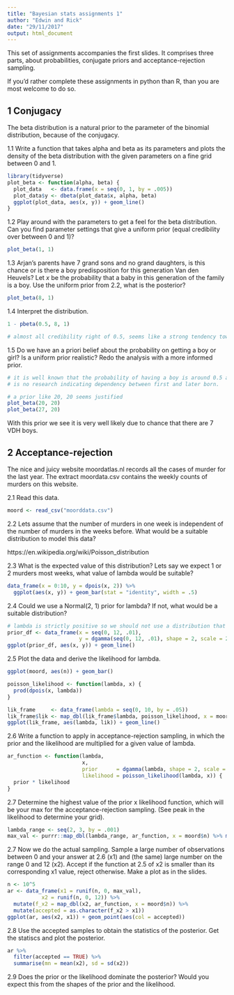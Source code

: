 ```yaml
---
title: "Bayesian stats assignments 1"
author: "Edwin and Rick"
date: "29/11/2017"
output: html_document
---
```


This set of assignments accompanies the first slides. It comprises three parts, about probabilities, conjugate priors and acceptance-rejection sampling. 

If you'd rather complete these assignments in python than R, than you are most welcome to do so.

## 1 Conjugacy

The beta distribution is a natural prior to the parameter of the binomial distribution, because of the conjugacy. 

1.1 Write a function that takes alpha and beta as its parameters and plots the density of the beta distribution with the given parameters on a fine grid between 0 and 1.

```r
library(tidyverse)
plot_beta <- function(alpha, beta) {
  plot_data   <- data.frame(x = seq(0, 1, by = .005))
  plot_data$y <- dbeta(plot_data$x, alpha, beta)
  ggplot(plot_data, aes(x, y)) + geom_line()
}
```

1.2 Play around with the parameters to get a feel for the beta distribution. Can you find parameter settings that give a uniform prior (equal credibility over between 0 and 1)?

```r
plot_beta(1, 1)
```

1.3 Arjan's parents have 7 grand sons and no grand daughters, is this chance or is there a boy predisposition for this generation Van den Heuvels? Let $x$ be the probability that a baby in this generation of the family is a boy. Use the uniform prior from 2.2, what is the posterior?

```r
plot_beta(8, 1)
```

1.4 Interpret the distribution.

```r
1 - pbeta(0.5, 8, 1)

# almost all credibility right of 0.5, seems like a strong tendency towards boys in the family.
```

1.5 Do we have an a priori belief about the probability on getting a boy or girl? Is a uniform prior realistic? Redo the analysis with a more informed prior.

```r
# it is well known that the probability of having a boy is around 0.5 and there
# is no research indicating dependency between first and later born.

# a prior like 20, 20 seems justified
plot_beta(20, 20)
plot_beta(27, 20)
```

With this prior we see it is very well likely due to chance that there are 7 VDH boys.

## 2 Acceptance-rejection

The nice and juicy website moordatlas.nl records all the cases of murder for the last year. The extract moordata.csv contains the weekly counts of murders on this website. 

2.1 Read this data.

```r
moord <- read_csv("moorddata.csv")
```

2.2  Lets assume that the number of murders in one week is independent of the number of murders in the weeks before. What would be a suitable distribution to model this data?

https://en.wikipedia.org/wiki/Poisson_distribution

2.3 What is the expected value of this distribution? Lets say we expect 1 or 2 murders most weeks, what value of lambda would be suitable?

```r
data_frame(x = 0:10, y = dpois(x, 2)) %>% 
  ggplot(aes(x, y)) + geom_bar(stat = "identity", width = .5)
```

2.4 Could we use a Normal(2, 1) prior for lambda? If not, what would be a suitable distribution?

```r
# lambda is strictly positive so we should not use a distribution that has a domain on negative values
prior_df <- data_frame(x = seq(0, 12, .01),
                       y = dgamma(seq(0, 12, .01), shape = 2, scale = 2))
ggplot(prior_df, aes(x, y)) + geom_line()
```


2.5 Plot the data and derive the likelihood for lambda.

```r
ggplot(moord, aes(n)) + geom_bar()
```

```r
poisson_likelihood <- function(lambda, x) {
  prod(dpois(x, lambda))
}

lik_frame     <- data_frame(lambda = seq(0, 10, by = .05))
lik_frame$lik <- map_dbl(lik_frame$lambda, poisson_likelihood, x = moord$n)
ggplot(lik_frame, aes(lambda, lik)) + geom_line()
```

2.6 Write a function to apply in acceptance-rejection sampling, in which the prior and the likelihood are multiplied for a given value of lambda. 

```r
ar_function <- function(lambda,
                        x, 
                        prior      = dgamma(lambda, shape = 2, scale = 2),
                        likelihood = poisson_likelihood(lambda, x)) {
  prior * likelihood
}
```

2.7 Determine the highest value of the prior x likelihood function, which will be your max for the acceptance-rejection sampling. (See peak in the likelihood to determine your grid).

```r
lambda_range <- seq(2, 3, by = .001)
max_val <- purrr::map_dbl(lambda_range, ar_function, x = moord$n) %>% max()
```

2.7 Now we do the actual sampling. Sample a large number of observations between 0 and your answer at 2.6 (x1) and (the same) large number on the range 0 and 12 (x2). Accept if the function at 2.5 of x2 is smaller than its corresponding x1 value, reject otherwise. Make a plot as in the slides.

```r
n <- 10^5
ar <- data_frame(x1 = runif(n, 0, max_val),
           x2 = runif(n, 0, 12)) %>% 
  mutate(f_x2 = map_dbl(x2, ar_function, x = moord$n)) %>% 
  mutate(accepted = as.character(f_x2 > x1))
ggplot(ar, aes(x2, x1)) + geom_point(aes(col = accepted))
```

2.8 Use the accepted samples to obtain the statistics of the posterior. Get the statiscs and plot the posterior.

```r
ar %>% 
  filter(accepted == TRUE) %>% 
  summarise(mn = mean(x2), sd = sd(x2))
```

2.9 Does the prior or the likelihood dominate the posterior? Would you expect this from the shapes of the prior and the likelihood.



